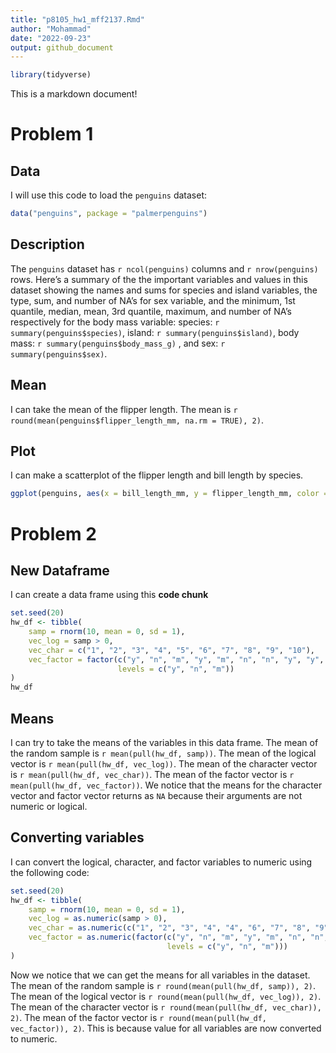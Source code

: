 ```yaml
---
title: "p8105_hw1_mff2137.Rmd"
author: "Mohammad"
date: "2022-09-23"
output: github_document
---
```


```r
library(tidyverse)
```

This is a markdown document!

# Problem 1
 
## Data
 
I will use this code to load the `penguins` dataset: 
 
```r
data("penguins", package = "palmerpenguins")
```

## Description

The `penguins` dataset has `r ncol(penguins)` columns and `r nrow(penguins)` rows. 
Here's a summary of the the important variables and values in this dataset showing 
the names and sums for species and island variables, the type, sum, and number of 
NA's for sex variable, and the minimum, 1st quantile, median, mean, 3rd quantile, 
maximum, and number of NA's respectively for the body mass variable: species: `r summary(penguins$species)`, island: `r summary(penguins$island)`, body mass: 
`r summary(penguins$body_mass_g)` , and sex: `r summary(penguins$sex)`.

## Mean

I can take the mean of the flipper length. The mean is `r round(mean(penguins$flipper_length_mm, na.rm = TRUE), 2)`.

## Plot 

I can make a scatterplot of the flipper length and bill length by species. 

```r
ggplot(penguins, aes(x = bill_length_mm, y = flipper_length_mm, color = species)) + geom_point()
```

# Problem 2

## New Dataframe

I can create a data frame using this **code chunk**

```r
set.seed(20)
hw_df <- tibble(
    samp = rnorm(10, mean = 0, sd = 1),
    vec_log = samp > 0,
    vec_char = c("1", "2", "3", "4", "5", "6", "7", "8", "9", "10"),
    vec_factor = factor(c("y", "n", "m", "y", "m", "n", "n", "y", "y", "m"), 
                        levels = c("y", "n", "m"))
)
hw_df
```

## Means

I can try to take the means of the variables in this data frame. The mean of the 
random sample is `r mean(pull(hw_df, samp))`. The mean of the logical vector is 
`r mean(pull(hw_df, vec_log))`. The mean of the character vector is `r mean(pull(hw_df, vec_char))`.
The mean of the factor vector is `r mean(pull(hw_df, vec_factor))`. We notice that
the means for the character vector and factor vector returns as `NA` because their
arguments are not numeric or logical. 

## Converting variables

I can convert the logical, character, and factor variables to numeric using the following code:

```r
set.seed(20)
hw_df <- tibble(
    samp = rnorm(10, mean = 0, sd = 1),
    vec_log = as.numeric(samp > 0),
    vec_char = as.numeric(c("1", "2", "3", "4", "4", "6", "7", "8", "9", "10")),
    vec_factor = as.numeric(factor(c("y", "n", "m", "y", "m", "n", "n", "y", "y", "m"), 
                                   levels = c("y", "n", "m")))
)
```

Now we notice that we can get the means for all variables in the dataset. The mean 
of the random sample is `r round(mean(pull(hw_df, samp)), 2)`. The mean of the logical
vector is `r round(mean(pull(hw_df, vec_log)), 2)`. The mean of the character vector is
`r round(mean(pull(hw_df, vec_char)), 2)`. The mean of the factor vector is 
`r round(mean(pull(hw_df, vec_factor)), 2)`. This is because value for all variables
are now converted to numeric.

